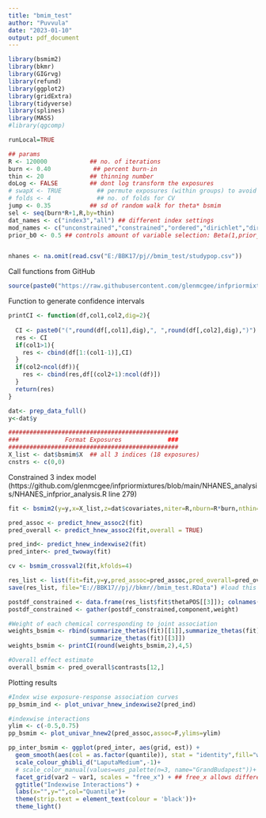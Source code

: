 ```yaml
---
title: "bmim_test"
author: "Puvvula"
date: "2023-01-10"
output: pdf_document
---
```


```r
library(bsmim2)
library(bkmr)
library(GIGrvg)
library(refund)
library(ggplot2)
library(gridExtra)
library(tidyverse)
library(splines)
library(MASS)
#library(qgcomp)
```


```r
runLocal=TRUE

## params
R <- 120000            ## no. of iterations
burn <- 0.40            ## percent burn-in
thin <- 20             ## thinning number
doLog <- FALSE         ## dont log transform the exposures
# swapX <- TRUE          ## permute exposures (within groups) to avoid artifacts as a result of unique correlation structure
# folds <- 4             ## no. of folds for CV
jump <- 0.35           ## sd of random walk for theta* bsmim
sel <- seq(burn*R+1,R,by=thin) 
dat_names <- c("index3","all") ## different index settings
mod_names <- c("unconstrained","constrained","ordered","dirichlet","dirichlet_varsel","TEQ") ## different models to fit
prior_b0 <- 0.5 ## controls amount of variable selection: Beta(1,prior_b0)


nhanes <- na.omit(read.csv("E:/BBK17/pj//bmim_test/studypop.csv"))

```

Call functions from GitHub
```r
source(paste0("https://raw.githubusercontent.com/glenmcgee/infpriormixtures/main/NHANES_analysis/NHANES_cleandat_infprior.R"))
```

Function to generate confidence intervals
```r
printCI <- function(df,col1,col2,dig=2){
  
  CI <- paste0("(",round(df[,col1],dig),", ",round(df[,col2],dig),")")
  res <- CI
  if(col1>1){
    res <- cbind(df[1:(col1-1)],CI)
  }
  if(col2<ncol(df)){
    res <- cbind(res,df[(col2+1):ncol(df)])
  }
  return(res)
}
```


```r
dat<- prep_data_full()
y<-dat$y
```


```r
################################################
###             Format Exposures             ###
################################################
X_list <- dat$bsmim$X  ## all 3 indices (18 exposures)
cnstrs <- c(0,0)
```


Constrained 3 index model 
(https://github.com/glenmcgee/infpriormixtures/blob/main/NHANES_analysis/NHANES_infprior_analysis.R
line 279)
```r
fit <- bsmim2(y=y,x=X_list,z=dat$covariates,niter=R,nburn=R*burn,nthin=thin,prior_sigma=c(0.001,0.001),prior_lambda_shaperate=c(1,0.1),gaussian=TRUE,spike_slab=TRUE,gauss_prior=TRUE,prior_theta_slab_sd=0.25,stepsize_theta=jump,basis.opts=NULL,draw_h=FALSE,constraints=c(cnstrs,1),prior_slabpos=c(1.6,8),prior_pi=c(1,prior_b0)) ## shape and rate for gamma on thetastar
```



```r
pred_assoc <- predict_hnew_assoc2(fit)
pred_overall <- predict_hnew_assoc2(fit,overall = TRUE)

pred_ind<- predict_hnew_indexwise2(fit)
pred_inter<- pred_twoway(fit)

cv <- bsmim_crossval2(fit,kfolds=4) 

res_list <- list(fit=fit,y=y,pred_assoc=pred_assoc,pred_overall=pred_overall,pred_ind=pred_ind,pred_inter=pred_inter)
save(res_list, file="E://BBK17//pj//bkmr//bmim_test.RData") #load this for results
```


```r
postdf_constrained <- data.frame(res_list$fit$thetaPOS[[3]]); colnames(postdf_constrained) <- as.character(1:8)
postdf_constrained <- gather(postdf_constrained,component,weight)

#Weight of each chemical corresponding to joint association
weights_bsmim <- rbind(summarize_thetas(fit)[[1]],summarize_thetas(fit)[[2]],
                       summarize_thetas(fit)[[3]])
weights_bsmim <- printCI(round(weights_bsmim,2),4,5)

#Overall effect estimate
overall_bsmim <- pred_overall$contrasts[12,]
```

Plotting results
```r
#Index wise exposure-response association curves
pp_bsmim_ind <- plot_univar_hnew_indexwise2(pred_ind)

#indexwise interactions
ylim <- c(-0.5,0.75)
pp_bsmim <- plot_univar_hnew2(pred_assoc,assoc=F,ylims=ylim)

pp_inter_bsmim <- ggplot(pred_inter, aes(grid, est)) + 
  geom_smooth(aes(col = as.factor(quantile)), stat = "identity",fill="white") + 
  scale_colour_ghibli_d("LaputaMedium",-1)+
  # scale_color_manual(values=wes_palette(n=3, name="GrandBudapest"))+
  facet_grid(var2 ~ var1, scales = "free_x") + ## free_x allows different x axis limits
  ggtitle("Indexwise Interactions") + 
  labs(x="",y="",col="Quantile")+
  theme(strip.text = element_text(colour = 'black'))+
  theme_light()

```

